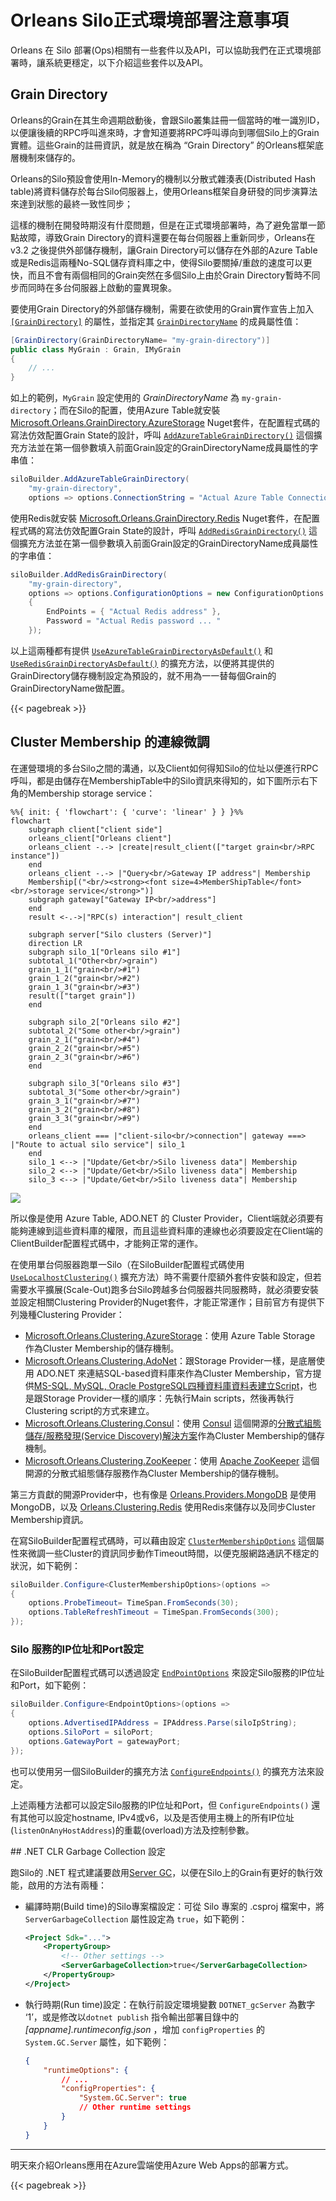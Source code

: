 # Orleans Silo正式環境部署注意事項

Orleans 在 Silo 部署(Ops)相關有一些套件以及API，可以協助我們在正式環境部署時，讓系統更穩定，以下介紹這些套件以及API。

## Grain Directory

Orleans的Grain在其生命週期啟動後，會跟Silo叢集註冊一個當時的唯一識別ID，以便讓後續的RPC呼叫進來時，才會知道要將RPC呼叫導向到哪個Silo上的Grain實體。這些Grain的註冊資訊，就是放在稱為 "Grain Directory" 的Orleans框架底層機制來儲存的。

Orleans的Silo預設會使用In-Memory的機制以分散式雜湊表(Distributed Hash table)將資料儲存於每台Silo伺服器上，使用Orleans框架自身研發的同步演算法來達到狀態的最終一致性同步；

這樣的機制在開發時期沒有什麼問題，但是在正式環境部署時，為了避免當單一節點故障，導致Grain Directory的資料還要在每台伺服器上重新同步，Orleans在 v3.2 之後提供外部儲存機制，讓Grain Directory可以儲存在外部的Azure Table或是Redis這兩種No-SQL儲存資料庫之中，使得Silo要關掉/重啟的速度可以更快，而且不會有兩個相同的Grain突然在多個Silo上由於Grain Directory暫時不同步而同時在多台伺服器上啟動的靈異現象。

要使用Grain Directory的外部儲存機制，需要在欲使用的Grain實作宣告上加入 [`[GrainDirectory]`](https://learn.microsoft.com/en-us/dotnet/api/orleans.graindirectory.graindirectoryattribute) 的屬性，並指定其 [`GrainDirectoryName`](https://learn.microsoft.com/en-us/dotnet/api/orleans.graindirectory.graindirectoryattribute.graindirectoryname) 的成員屬性值：

```csharp
[GrainDirectory(GrainDirectoryName= "my-grain-directory")]
public class MyGrain : Grain, IMyGrain
{
    // ...
}
```
如上的範例，`MyGrain` 設定使用的 *GrainDirectoryName* 為 `my-grain-directory`；而在Silo的配置，使用Azure Table就安裝 [Microsoft.Orleans.GrainDirectory.AzureStorage](https://www.nuget.org/packages/Microsoft.Orleans.GrainDirectory.AzureStorage) Nuget套件，在配置程式碼的寫法仿效配置Grain State的設計，呼叫 [`AddAzureTableGrainDirectory()`](https://learn.microsoft.com/en-us/dotnet/api/orleans.hosting.azuretablegraindirectoryextensions.addazuretablegraindirectory) 這個擴充方法並在第一個參數填入前面Grain設定的GrainDirectoryName成員屬性的字串值：

```csharp
siloBuilder.AddAzureTableGrainDirectory(
    "my-grain-directory",
    options => options.ConnectionString = "Actual Azure Table Connection string ... ");

```

使用Redis就安裝 [Microsoft.Orleans.GrainDirectory.Redis](https://www.nuget.org/packages/Microsoft.Orleans.GrainDirectory.Redis) Nuget套件，在配置程式碼的寫法仿效配置Grain State的設計，呼叫 [`AddRedisGrainDirectory()`](https://learn.microsoft.com/en-us/dotnet/api/orleans.hosting.redisgraindirectoryextensions.addredisgraindirectory) 這個擴充方法並在第一個參數填入前面Grain設定的GrainDirectoryName成員屬性的字串值：

```csharp
siloBuilder.AddRedisGrainDirectory(
    "my-grain-directory",
    options => options.ConfigurationOptions = new ConfigurationOptions
    {
        EndPoints = { "Actual Redis address" },
        Password = "Actual Redis password ... "
    });
```

以上這兩種都有提供 [`UseAzureTableGrainDirectoryAsDefault()`](https://learn.microsoft.com/dotnet/api/orleans.hosting.azuretablegraindirectoryextensions.useazuretablegraindirectoryasdefault) 和 [`UseRedisGrainDirectoryAsDefault()`](https://learn.microsoft.com/dotnet/api/orleans.hosting.redisgraindirectoryextensions.useredisgraindirectoryasdefault) 的擴充方法，以便將其提供的GrainDirectory儲存機制設定為預設的，就不用為一一替每個Grain的GrainDirectoryName做配置。

{{< pagebreak >}}

## Cluster Membership 的連線微調

在運營環境的多台Silo之間的溝通，以及Client如何得知Silo的位址以便進行RPC呼叫，都是由儲存在MembershipTable中的Silo資訊來得知的，如下圖所示右下角的Membership storage service：

::: {.content-visible when-format="markdown"}
```mermaid
%%{ init: { 'flowchart': { 'curve': 'linear' } } }%%
flowchart
    subgraph client["client side"]
    orleans_client["Orleans client"]
    orleans_client -.-> |create|result_client(["target grain<br/>RPC instance"])
    end
    orleans_client -.-> |"Query<br/>Gateway IP address"| Membership
    Membership[("<br/><strong><font size=4>MemberShipTable</font><br/>storage service</strong>")] 
    subgraph gateway["Gateway IP<br/>address"]
    end
    result <-.->|"RPC(s) interaction"| result_client 

    subgraph server["Silo clusters (Server)"]
    direction LR
    subgraph silo_1["Orleans silo #1"]
    subtotal_1("Other<br/>grain")
    grain_1_1("grain<br/>#1")
    grain_1_2("grain<br/>#2")
    grain_1_3("grain<br/>#3")
    result(["target grain"])
    end
    
    subgraph silo_2["Orleans silo #2"]
    subtotal_2("Some other<br/>grain")
    grain_2_1("grain<br/>#4")
    grain_2_2("grain<br/>#5")
    grain_2_3("grain<br/>#6")
    end
    
    subgraph silo_3["Orleans silo #3"]
    subtotal_3("Some other<br/>grain")
    grain_3_1("grain<br/>#7")
    grain_3_2("grain<br/>#8")
    grain_3_3("grain<br/>#9")
    end
    orleans_client === |"client-silo<br/>connection"| gateway ===> |"Route to actual silo service"| silo_1
    end
    silo_1 <--> |"Update/Get<br/>Silo liveness data"| Membership
    silo_2 <--> |"Update/Get<br/>Silo liveness data"| Membership
    silo_3 <--> |"Update/Get<br/>Silo liveness data"| Membership
```
:::

::: {.content-hidden unless-format="docx"}
![](./mermaid-diagram-01.png)
:::

所以像是使用 Azure Table, ADO.NET 的 Cluster Provider，Client端就必須要有能夠連線到這些資料庫的權限，而且這些資料庫的連線也必須要設定在Client端的ClientBuilder配置程式碼中，才能夠正常的運作。

在使用單台伺服器跑單一Silo（在SiloBuilder配置程式碼使用 [`UseLocalhostClustering()`](https://learn.microsoft.com/dotnet/api/orleans.hosting.corehostingextensions.uselocalhostclustering) 擴充方法）時不需要什麼額外套件安裝和設定，但若需要水平擴展(Scale-Out)跑多台Silo跨越多台伺服器共同服務時，就必須要安裝並設定相關Clustering Provider的Nuget套件，才能正常運作；目前官方有提供下列幾種Clustering Provider：

- [Microsoft.Orleans.Clustering.AzureStorage](https://www.nuget.org/packages/Microsoft.Orleans.Clustering.AzureStorage)：使用 Azure Table Storage 作為Cluster Membership的儲存機制。
- [Microsoft.Orleans.Clustering.AdoNet](https://www.nuget.org/packages/Microsoft.Orleans.Clustering.AdoNet)：跟Storage Provider一樣，是底層使用 ADO.NET 來連結SQL-based資料庫來作為Cluster Membership，官方提供[MS-SQL, MySQL, Oracle PostgreSQL四種資料庫資料表建立Script](https://learn.microsoft.com/en-us/dotnet/orleans/host/configuration-guide/adonet-configuration#clustering)，也是跟Storage Provider一樣的順序：先執行Main scripts，然後再執行Clustering script的方式來建立。
- [Microsoft.Orleans.Clustering.Consul](https://www.nuget.org/packages/Microsoft.Orleans.Clustering.Consul)：使用 [Consul](http://consul.io) 這個開源的[分散式組態儲存/服務發現(Service Discovery)解決方案](https://columns.chicken-house.net/2017/12/31/microservice9-servicediscovery/#%E6%A1%88%E4%BE%8B-consul)作為Cluster Membership的儲存機制。
- [Microsoft.Orleans.Clustering.ZooKeeper](https://www.nuget.org/packages/Microsoft.Orleans.Clustering.ZooKeeper)：使用 [Apache ZooKeeper](https://zookeeper.apache.org/) 這個開源的分散式組態儲存服務作為Cluster Membership的儲存機制。

第三方貢獻的開源Provider中，也有像是 [Orleans.Providers.MongoDB](https://github.com/OrleansContrib/Orleans.Providers.MongoDB) 是使用MongoDB，以及 [Orleans.Clustering.Redis](https://github.com/OrleansContrib/Orleans.Redis#orleansclusteringredis) 使用Redis來儲存以及同步Cluster Membership資訊。

在寫SiloBuilder配置程式碼時，可以藉由設定 [`ClusterMembershipOptions`](https://learn.microsoft.com/dotnet/api/orleans.configuration.clustermembershipoptions) 這個屬性來微調一些Cluster的資訊同步動作Timeout時間，以便克服網路通訊不穩定的狀況，如下範例：

```csharp
siloBuilder.Configure<ClusterMembershipOptions>(options =>
{
    options.ProbeTimeout= TimeSpan.FromSeconds(30);
    options.TableRefreshTimeout = TimeSpan.FromSeconds(300);
});
```

### Silo 服務的IP位址和Port設定

在SiloBuilder配置程式碼可以透過設定 [`EndPointOptions`](https://learn.microsoft.com/dotnet/api/orleans.configuration.endpointoptions) 來設定Silo服務的IP位址和Port，如下範例：

```csharp
siloBuilder.Configure<EndpointOptions>(options =>
{
    options.AdvertisedIPAddress = IPAddress.Parse(siloIpString);
    options.SiloPort = siloPort;
    options.GatewayPort = gatewayPort;
});
```
也可以使用另一個SiloBuilder的擴充方法 [`ConfigureEndpoints()`](https://learn.microsoft.com/dotnet/api/orleans.hosting.endpointoptionsextensions.configureendpoints) 的擴充方法來設定。

上述兩種方法都可以設定Silo服務的IP位址和Port，但 `ConfigureEndpoints()` 還有其他可以設定hostname, IPv4或v6，以及是否使用主機上的所有IP位址(`listenOnAnyHostAddress`)的重載(overload)方法及控制參數。

 ## .NET CLR Garbage Collection 設定

跑Silo的 .NET 程式建議要啟用[Server GC](https://learn.microsoft.com/dotnet/standard/garbage-collection/workstation-server-gc#server-gc)，以便在Silo上的Grain有更好的執行效能，啟用的方法有兩種：

- 編譯時期(Build time)的Silo專案檔設定：可從 Silo 專案的 .csproj 檔案中，將 `ServerGarbageCollection` 屬性設定為 `true`，如下範例：
    
    ```xml
    <Project Sdk="...">
        <PropertyGroup>
            <!-- Other settings -->
            <ServerGarbageCollection>true</ServerGarbageCollection>
        </PropertyGroup>
    </Project>
    ```
- 執行時期(Run time)設定：在執行前設定環境變數 `DOTNET_gcServer` 為數字 '1'，或是修改以`dotnet publish` 指令輸出部署目錄中的 *[appname].runtimeconfig.json* ，增加 `configProperties` 的 `System.GC.Server` 屬性，如下範例：
    
    ```json
    {
        "runtimeOptions": {
            // ...
            "configProperties": {
                "System.GC.Server": true
                // Other runtime settings
            }
        }
    }
    ```

---

明天來介紹Orleans應用在Azure雲端使用Azure Web Apps的部署方式。

{{< pagebreak >}}